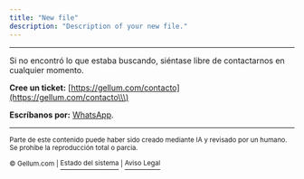 ```yaml
---
title: "New file"
description: "Description of your new file."
---
```


---

<Card title="¿Aún necesita ayuda?">
  Si no encontró lo que estaba buscando, siéntase libre de contactarnos en cualquier momento.

  **Cree un ticket:** [https://gellum.com/contacto](https://gellum.com/contacto\\\)

  **Escríbanos por:** [WhatsApp](http://wa.me/50685135965).
</Card>

---

<sup>Parte de este contenido puede haber sido creado mediante IA y revisado por un humano. Se prohibe la reproducción total o parcia.</sup>

<sup>© Gellum.com | </sup>[<sup>Estado del sistema</sup>](https://status.gellum.com/)<sup> | </sup>[<sup>Aviso Legal</sup>](https://gellum.com/politicas)<sup> </sup>